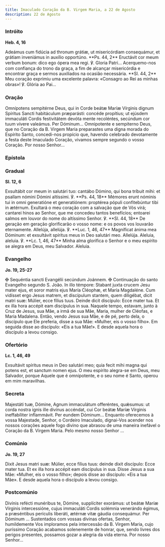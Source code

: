 ```yaml
---
title: Imaculado Coração da B. Virgem Maria, a 22 de Agosto
description: 22 de Agosto
---
```


### Intróito

**Heb. 4, 16**

<div class="side-by-side not-content">
  <span>
    Adeámus cum fidúcia ad thronum grátiæ, ut misericórdiam consequámur, et grátiam inveniámus in
    auxílio opportúno. **Ps. 44, 2** Eructávit cor meum verbum bonum: dico ego ópera mea regi. ℣.
    Gloria Patri...
  </span>
  <span>
    Acerquemo-nos com confiança do trono da graça, a fim de alcançar misericórdia e encontrar graça
    e sermos auxiliados na ocasião necessária. **Sl. 44, 2** Meu coração exprimiu uma excelente
    palavra: «Consagro ao Rei as minhas obras»! ℣. Glória ao Pai...
  </span>
</div>

### Oração

<div class="side-by-side not-content">
  <span>
    Omnípotens sempitérne Deus, qui in Corde beátæ Maríæ Vírginis dignum Spíritus Sancti habitáculum
    præparásti: concéde propítius; ut ejúsdem immaculáti Cordis festivitátem devóta mente
    recoléntes, secúndum cor tuum vívere valeámus. Per Dóminum...
  </span>
  <span>
    Omnipotente e sempiterno Deus, que no Coração da B. Virgem Maria preparastes uma digna morada do
    Espírito Santo, concedi-nos propício que, havendo celebrado devotamente a festa deste Imaculado
    Coração, vivamos sempre segundo o vosso Coração. Por nosso Senhor...
  </span>
</div>

### Epístola


<LinkCard href="/missal/santos/07-16-1#epístola" title="B. Virgem Maria do Monte Carmelo" />

### Gradual

**Sl. 12, 6**

<div class="side-by-side not-content">
  <span>
    Exsultábit cor meum in salutári tuo: cantábo Dómino, qui bona tríbuit mihi: et psallam nómini
    Dómini altíssimi. ℣. **Ps. 44, 18** Mémores erunt nóminis tui in omni generatióne et
    generatiónem: proptérea pópuli confitebúntur tibi in ætérnum.
  </span>
  <span>
    Exultará o meu coração com a salvação que de Vós virá; cantarei hinos ao Senhor, que me concedeu
    tantos benefícios; entoarei salmos em louvor do nome do altíssimo Senhor. ℣. **Sl. 44, 18** De
    geração em geração glorificarão o vosso nome: e os povos vos louvarão eternamente.
  </span>
  <span>
    Allelúja, allelúja. ℣. **Luc. 1, 46, 47** Magníficat ánima mea Dóminum: et exsultávit spíritus
    meus in Deo salutári meo. Allelúja.
  </span>
  <span>
    Aleluia, aleluia. ℣. **Lc. 1, 46, 47** Minha alma glorifica o Senhor e o meu espírito se alegra
    em Deus, meu Salvador. Aleluia.
  </span>
</div>

### Evangelho

**Jo. 19, 25-27**

<div class="side-by-side not-content">
  <span>
    <span class="text-red-500">✠</span> Sequéntia sancti Evangélii secúndum Joánnem.
  </span>
  <span>
    <span class="text-red-500">✠</span> Continuação do santo Evangelho segundo S. João.
  </span>
  <span>
    In illo témpore: Stabant juxta crucem Jesu mater ejus, et soror matris ejus María Cléophæ, et
    María Magdaléne. Cum vidísset ergo Jesus matrem, et discípulum stantem, quem diligébat, dicit
    matri suæ: Múlier, ecce fílius tuus. Deinde dicit discípulo: Ecce mater tua. Et ex illa hora
    accépit eam discípulus in sua.
  </span>
  <span>
    Naquele tempo, estavam, junto à Cruz de Jesus, sua Mãe, a irmã de sua Mãe, Maria, mulher de
    Cléofas, e Maria Madalena. Então, vendo Jesus sua Mãe, e de pé, perto dela, o discípulo que Ele
    preferia, disse a sua Mãe: «Mulher, eis o vosso filho». Em seguida disse ao discípulo: «Eis a
    tua Mãe!». E desde aquela hora o discípulo a levou consigo.
  </span>
</div>

### Ofertório

**Lc. 1, 46, 49**

<div class="side-by-side not-content">
  <span>
    Exsultávit spíritus meus in Deo salutári meo; quia fecit mihi magna qui potens est, et sanctum
    nomen ejus.
  </span>
  <span>
    O meu espírito alegra-se em Deus, meu Salvador, porque Aquele que é omnipotente, e o seu nome é
    Santo, operou em mim maravilhas.
  </span>
</div>

### Secreta

<div class="side-by-side not-content">
  <span>
    Majestáti tuæ, Dómine, Agnum immaculátum offeréntes, quǽsumus: ut corda nostra ignis ille
    divínus accéndat, cui Cor beátæ Maríæ Vírginis ineffabíliter inflammávit. Per eundem Dóminum...
  </span>
  <span>
    Enquanto oferecemos à vossa Majestade, Senhor, o Cordeiro Imaculado, dignai-Vos acender nos
    nossos corações aquele fogo divino que abrasou de uma maneira inefável o Coração da B. Virgem
    Maria. Pelo mesmo nosso Senhor ...
  </span>
</div>

### Comúnio

**Jo. 19, 27**

<div class="side-by-side not-content">
  <span>
    Dixit Jesus matri suæ: Múlier, ecce fílius tuus: deinde dixit discípulo: Ecce mater tua. Et ex
    illa hora accépit eam discípulus in sua.
  </span>
  <span>
    Disse Jesus a sua Mãe: «Mulher, eis o vosso filho»; depois disse ao discípulo: «Eis a tua Mãe».
    E desde aquela hora o discípulo a levou consigo.
  </span>
</div>

### Postcomúnio

<div class="side-by-side not-content">
  <span>
    Divínis refécti munéribus te, Dómine, supplíciter exorámus: ut beátæ Maríæ Vírginis
    intercessióne, cujus immaculáti Cordis solémnia venerándo égimus, a præséntibus perículis
    liberáti, ætérnæ vitæ gáudia consequámur. Per Dóminum ...
  </span>
  <span>
    Sustentados com vossas divinas ofertas, Senhor, humildemente Vos imploramos pela intercessão da
    B. Virgem Maria, cujo puríssimo Coração acabamos solenemente de honrar, que, sendo livres dos
    perigos presentes, possamos gozar a alegria da vida eterna. Por nosso Senhor...
  </span>
</div>
